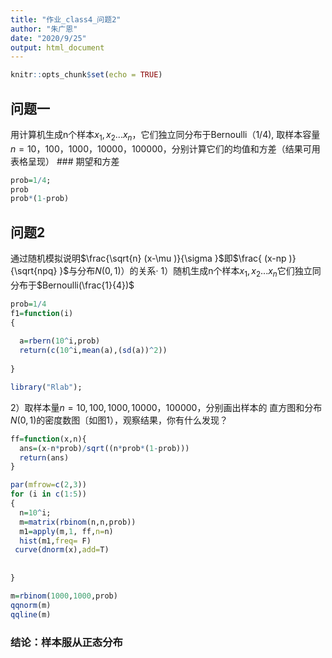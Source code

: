 ```yaml
---
title: "作业_class4_问题2"
author: "朱广恩"
date: "2020/9/25"
output: html_document
---
```


```r
knitr::opts_chunk$set(echo = TRUE)
```

## 问题一
用计算机生成n个样本$x_1,x_2...x_n，$它们独立同分布于Bernoulli（1/4),
取样本容量$n=10，100，1000，10000，100000$，分别计算它们的均值和方差（结果可用表格呈现）
### 期望和方差
```r
prob=1/4;
prob
prob*(1-prob)
```


## 问题2
通过随机模拟说明$\frac{\sqrt{n} (x-\mu )}{\sigma }$即$\frac{ (x-np )}{\sqrt{npq} }$与分布$N(0,1)$）的关系·
1）随机生成n个样本$x_1,x_2...x_n$它们独立同分布于$Bernoulli(\frac{1}{4})$
```r



prob=1/4
f1=function(i)
{
 
  a=rbern(10^i,prob)
  return(c(10^i,mean(a),(sd(a))^2))
  
}
```

```r
library("Rlab");
```

2）取样本量$n=10,100,1000,10000，100000，$分别画出样本的
直方图和分布$N(0,1)$的密度数图〔如图1），观察结果，你有什么发现？
```r

ff=function(x,n){
  ans=(x-n*prob)/sqrt((n*prob*(1-prob)))
  return(ans)
}


```


```r
par(mfrow=c(2,3))
for (i in c(1:5))
{
  n=10^i;
  m=matrix(rbinom(n,n,prob))
  m1=apply(m,1, ff,n=n)
  hist(m1,freq= F)
 curve(dnorm(x),add=T)
 
  
}

```


```r
m=rbinom(1000,1000,prob)
qqnorm(m)
qqline(m)
```
###    结论：样本服从正态分布


